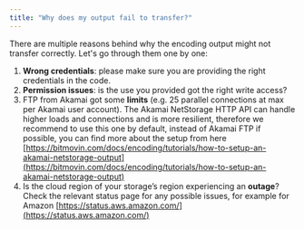 ```yaml
---
title: "Why does my output fail to transfer?"
---
```


There are multiple reasons behind why the encoding output might not transfer correctly. Let's go through them one by one:

1. **Wrong credentials**: please make sure you are providing the right credentials in the code.
2. **Permission issues**: is the use you provided got the right write access?
3. FTP from Akamai got some **limits** (e.g. 25 parallel connections at max per Akamai user account). The Akamai NetStorage HTTP API can handle higher loads and connections and is more resilient, therefore we recommend to use this one by default, instead of Akamai FTP if possible, you can find more about the setup from here [https://bitmovin.com/docs/encoding/tutorials/how-to-setup-an-akamai-netstorage-output](https://bitmovin.com/docs/encoding/tutorials/how-to-setup-an-akamai-netstorage-output)
4. Is the cloud region of your storage’s region experiencing an **outage**? Check the relevant status page for any possible issues, for example for Amazon [https://status.aws.amazon.com/](https://status.aws.amazon.com/)